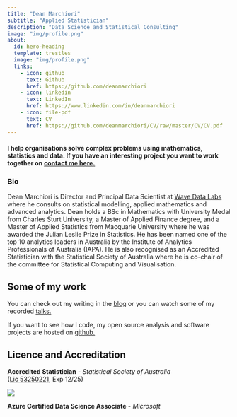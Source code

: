 ```yaml
---
title: "Dean Marchiori"
subtitle: "Applied Statistician"
description: "Data Science and Statistical Consulting"
image: "img/profile.png"
about:
  id: hero-heading
  template: trestles
  image: "img/profile.png"
  links:
    - icon: github
      text: Github
      href: https://github.com/deanmarchiori
    - icon: linkedin
      text: LinkedIn
      href: https://www.linkedin.com/in/deanmarchiori
    - icon: file-pdf
      text: CV
      href: https://github.com/deanmarchiori/CV/raw/master/CV/CV.pdf
---
```



#### I help organisations solve complex problems using mathematics, statistics and data. If you have an interesting project you want to work together on [contact me here.](contact/index.qmd)

:::{#hero-heading}

### Bio 
Dean Marchiori is Director and Principal Data Scientist at [Wave Data Labs](https://wavedatalabs.com.au) where he consults on statistical modelling, applied mathematics and advanced analytics. Dean holds a BSc in Mathematics with University Medal from Charles Sturt University, a Master of Applied Finance degree, and a Master of Applied Statistics from Macquarie University where he was awarded the Julian Leslie Prize in Statistics. He has been named one of the top 10 analytics leaders in Australia by the Institute of Analytics Professionals of Australia (IAPA). He is also recognised as an Accredited Statistician with the Statistical Society of Australia where he is co-chair of the committee for Statistical Computing and Visualisation.

:::   

## Some of my work 

You can check out my writing in the [blog](posts/index.qmd) or you can 
watch some of my recorded [talks.](talks/index.qmd)

If you want to see how I code, my open source analysis and software projects are hosted on [github.](https://github.com/deanmarchiori)


## Licence and Accreditation  

 **Accredited Statistician** - *Statistical Society of Australia*   
 ([Lic 53250221](https://www.statsoc.org.au/Sys/PublicProfile/53250221/4702721), Exp 12/25)

![](img/SSA_2025.png)
 
 **Azure Certified Data Science Associate** - *Microsoft*   
 
<div data-iframe-width="150" data-iframe-height="270" data-share-badge-id="80e6017b-6e52-4d87-a9e4-d84781bf7280" data-share-badge-host="https://www.credly.com"></div><script type="text/javascript" async src="//cdn.credly.com/assets/utilities/embed.js"></script>